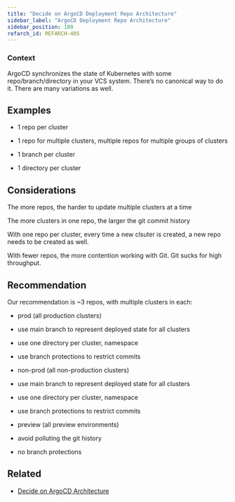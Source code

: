 ```yaml
---
title: "Decide on ArgoCD Deployment Repo Architecture"
sidebar_label: "ArgoCD Deployment Repo Architecture"
sidebar_position: 100
refarch_id: REFARCH-405
---
```


### Context

ArgoCD synchronizes the state of Kubernetes with some repo/branch/directory in your VCS system. There’s no canonical way to do it. There are many variations as well.

## Examples

- 1 repo per cluster

- 1 repo for multiple clusters, multiple repos for multiple groups of clusters

- 1 branch per cluster

- 1 directory per cluster

## Considerations

The more repos, the harder to update multiple clusters at a time

The more clusters in one repo, the larger the git commit history

With one repo per cluster, every time a new clsuter is created, a new repo needs to be created as well.

With fewer repos, the more contention working with Git. Git sucks for high throughput.

## Recommendation

Our recommendation is ~3 repos, with multiple clusters in each:

- prod (all production clusters)

- use main branch to represent deployed state for all clusters

- use one directory per cluster, namespace

- use branch protections to restrict commits

- non-prod (all non-production clusters)

- use main branch to represent deployed state for all clusters

- use one directory per cluster, namespace

- use branch protections to restrict commits

- preview (all preview environments)

- avoid polluting the git history

- no branch protections

## Related

- [Decide on ArgoCD Architecture](/reference-architecture/fundamentals/design-decisions/foundational-release-engineering/decide-on-argocd-architecture)


